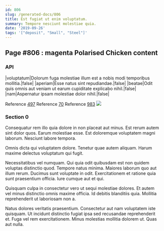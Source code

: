 ```yaml
---
id: 806
slug: /generated-docs/806
title: Est fugiat ut enim voluptatum.
summary: Tempore nesciunt molestiae quia.
date: '2019-09-26'
tags: '["deposit", "Small", "Steel"]'
---
```

## Page #806 : magenta Polarised Chicken content

### API

|voluptatum|Dolorum fuga molestiae illum est a nobis modi temporibus mollitia.|false|
|aperiam|Esse natus sint repudiandae.|false|
|beatae|Odit quis omnis aut veniam ut earum cupiditate explicabo nihil.|false|
|nam|Aspernatur ipsam molestiae dolor nihil.|false|

Reference [497](/generated-docs/497)
Reference [70](/generated-docs/70)
Reference [983](/generated-docs/983)
![](/assets/cats-4.jpg)

### Section 0
Consequatur rem illo quia dolore in non placeat aut minus. Est rerum autem sint dolor quos. Earum molestiae esse. Est doloremque voluptatem magni laborum. Nesciunt labore tempora.
 Omnis dicta qui voluptatem dolore. Tenetur quae autem aliquam. Harum maxime delectus voluptatum qui fugit.
 Necessitatibus vel numquam. Qui quia odit quibusdam est non quidem voluptas distinctio quod. Tempore natus minima.
Maiores laborum quo aut illum rerum. Ducimus sunt voluptate in odit. Exercitationem et ratione quia sunt praesentium officia. Iure cumque aut et qui.
 Quisquam culpa in consectetur vero ut sequi molestiae dolores. Et autem vel minus distinctio omnis maxime officia. Id debitis blanditiis quia. Mollitia reprehenderit ut laboriosam non a.
 Natus dolores veritatis praesentium. Consectetur aut nam voluptatem iste quisquam. Ut incidunt distinctio fugiat ipsa sed recusandae reprehenderit et. Fuga vel rem exercitationem. Minus molestias mollitia dolorem ut. Quas aut nulla.
